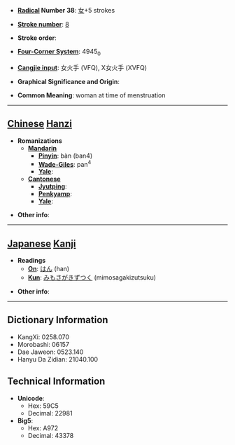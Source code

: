 * '''[[Wiktionary:Chinese radical index| Radical]] Number 38''': [[Wiktionary:Chinese radical index 女|女]]+5 strokes

* '''[[Wiktionary:Chinese total strokes index|Stroke number]]''': [[Wiktionary:Chinese total strokes index 8|8]]

* '''Stroke order''': 

* '''[[Wiktionary:Chinese four corner index|Four-Corner System]]''': 4945<sub>0</sub>

* '''[[Wiktionary:Chinese Cangjie index|Cangjie input]]''': 女火手 (VFQ), X女火手 (XVFQ)

* '''Graphical Significance and Origin''': 

* '''Common Meaning''': woman at time of menstruation

----

== [[Chinese]] [[Hanzi]] ==

* '''Romanizations'''
** '''[[Mandarin]]'''
*** '''[[Pinyin]]''': bàn (ban4)
*** '''[[Wade-Giles]]''': pan<sup>4</sup>
*** '''[[Yale]]''': 
** '''[[Cantonese]]'''
*** '''[[Jyutping]]''':
*** '''[[Penkyamp]]''': 
*** '''[[Yale]]''': 

* '''Other info''': 

----

== [[Japanese]] [[Kanji]] ==

* '''Readings'''
** '''[[On]]''': [[はん]] (han)
** '''[[Kun]]''': [[みもさがきずつく]] (mimosagakizutsuku)

* '''Other info''':  

----

== Dictionary Information ==

* KangXi: 0258.070
* Morobashi: 06157
* Dae Jaweon: 0523.140
* Hanyu Da Zidian: 21040.100

== Technical Information ==

* '''Unicode''':
** Hex: 59C5
** Decimal: 22981
* '''Big5''':
** Hex: A972
** Decimal: 43378